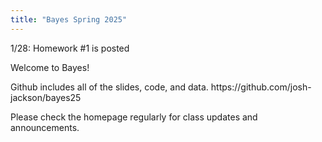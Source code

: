 ```yaml
---
title: "Bayes Spring 2025"
---
```




1/28: Homework #1 is posted


Welcome to Bayes! 

Github includes all of the slides, code, and data. https://github.com/josh-jackson/bayes25

Please check the homepage regularly for class updates and announcements.
